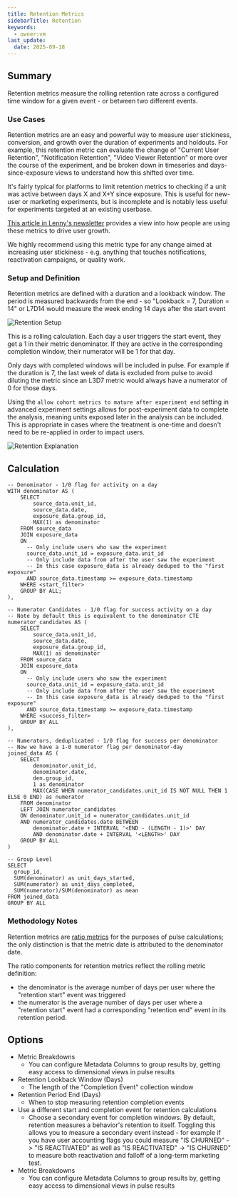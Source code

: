 ```yaml
---
title: Retention Metrics
sidebarTitle: Retention
keywords:
  - owner:vm
last_update:
  date: 2025-09-18
---
```


## Summary

Retention metrics measure the rolling retention rate across a configured time window for a given event - or between two different events.

### Use Cases

Retention metrics are an easy and powerful way to measure user stickiness, conversion, and growth over the duration of experiments and holdouts. For example, this retention metric can evaluate the change of "Current User Retention", "Notification Retention", "Video Viewer Retention" or more over the course of the experiment, and be broken down in timeseries and days-since-exposure views to understand how this shifted over time.

It's fairly typical for platforms to limit retention metrics to checking if a unit was active between days X and X+Y since exposure. This is useful for new-user or marketing experiments, but is incomplete and is notably less useful for experiments targeted at an existing userbase.

[This article in Lenny's newsletter](https://www.lennysnewsletter.com/p/how-duolingo-reignited-user-growth) provides a view into how people are using these metrics to drive user growth.

We highly recommend using this metric type for any change aimed at increasing user stickiness - e.g. anything that touches notifications, reactivation campaigns, or quality work.

### Setup and Definition

Retention metrics are defined with a duration and a lookback window. The period is measured backwards from the end - so "Lookback = 7, Duration = 14" or L7D14 would measure the week ending 14 days after the start event

<Frame>
  <img src="https://github.com/user-attachments/assets/cce09282-0a9b-4218-b823-7416f03ef387" alt="Retention Setup" />
</Frame>

This is a rolling calculation. Each day a user triggers the start event, they get a 1 in their metric denominator. If they are active in the corresponding completion window, their numerator will be 1 for that day.

Only days with completed windows will be included in pulse. For example if the duration is 7, the last week of data is excluded from pulse to avoid diluting the metric since an L3D7 metric would always have a numerator of 0 for those days.

Using the `allow cohort metrics to mature after experiment end` setting in advanced experiment settings allows for post-experiment data to complete the analysis, meaning units exposed later in the analysis can be included. This is appropriate in cases where the treatment is one-time and doesn't need to be re-applied in order to impact users.

<Frame>
  <img src="https://github.com/user-attachments/assets/2a9d8731-1c28-4c59-a0fe-3c1e7586c129" alt="Retention Explanation" />
</Frame>

## Calculation

```
-- Denominator - 1/0 flag for activity on a day
WITH denominator AS (
    SELECT
        source_data.unit_id,
        source_data.date,
        exposure_data.group_id,
        MAX(1) as denominator
    FROM source_data
    JOIN exposure_data
    ON
      -- Only include users who saw the experiment
      source_data.unit_id = exposure_data.unit_id
      -- Only include data from after the user saw the experiment
      -- In this case exposure_data is already deduped to the "first exposure"
      AND source_data.timestamp >= exposure_data.timestamp
    WHERE <start_filter>
    GROUP BY ALL;
),

-- Numerator Candidates - 1/0 flag for success activity on a day
-- Note by default this is equivalent to the denominator CTE
numerator_candidates AS (
    SELECT
        source_data.unit_id,
        source_data.date,
        exposure_data.group_id,
        MAX(1) as denominator
    FROM source_data
    JOIN exposure_data
    ON
      -- Only include users who saw the experiment
      source_data.unit_id = exposure_data.unit_id
      -- Only include data from after the user saw the experiment
      -- In this case exposure_data is already deduped to the "first exposure"
      AND source_data.timestamp >= exposure_data.timestamp
    WHERE <success_filter>
    GROUP BY ALL
),

-- Numerators, deduplicated - 1/0 flag for success per denominator
-- Now we have a 1-0 numerator flag per denominator-day
joined_data AS (
    SELECT
        denominator.unit_id,
        denominator.date,
        den.group_id,
        1 as denominator
        MAX(CASE WHEN numerator_candidates.unit_id IS NOT NULL THEN 1 ELSE 0 END) as numerator
    FROM denominator
    LEFT JOIN numerator_candidates
    ON denominator.unit_id = numerator_candidates.unit_id
    AND numerator_candidates.date BETWEEN
        denominator.date + INTERVAL '<END - (LENGTH - 1)>' DAY
        AND denominator.date + INTERVAL '<LENGTH>' DAY
    GROUP BY ALL
)

-- Group Level
SELECT
  group_id,
  SUM(denominator) as unit_days_started,
  SUM(numerator) as unit_days_completed,
  SUM(numerator)/SUM(denominator) as mean
FROM joined_data
GROUP BY ALL
```

### Methodology Notes

Retention metrics are [ratio metrics]() for the purposes of pulse calculations; the only distinction is that the metric date is attributed to the denominator date.

The ratio components for retention metrics reflect the rolling metric definition:

- the denominator is the average number of days per user where the "retention start" event was triggered
- the numerator is the average number of days per user where a "retention start" event had a corresponding "retention end" event in its retention period.

## Options

- Metric Breakdowns
  - You can configure Metadata Columns to group results by, getting easy access to dimensional views in pulse results
- Retention Lookback Window (Days)
  - The length of the "Completion Event" collection window
- Retention Period End (Days)
  - When to stop measuring retention completion events
- Use a different start and completion event for retention calculations
  - Choose a secondary event for completion windows. By default, retention measures a behavior's retention to itself. Toggling this allows you to measure a secondary event instead - for example if you have user accounting flags you could measure "IS CHURNED" -> "IS REACTIVATED" as well as "IS REACTIVATED" -> "IS CHURNED" to measure both reactivation and falloff of a long-term marketing test.
- Metric Breakdowns
  - You can configure Metadata Columns to group results by, getting easy access to dimensional views in pulse results
